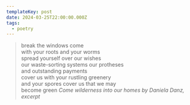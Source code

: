 ```yaml
---
templateKey: post
date: 2024-03-25T22:00:00.000Z
tags:
  - poetry
---
```

> break the windows come<br/>
> with your roots and your worms<br/>
> spread yourself over our wishes<br/>
> our waste-sorting systems our protheses<br/>
> and outstanding payments<br/>
> cover us with your rustling greenery<br/>
> and your spores cover us that we may<br/>
> become green
> <cite>Come wilderness into our homes by Daniela Danz, excerpt</cite>
